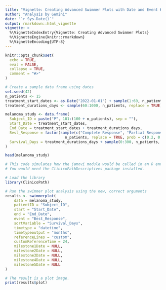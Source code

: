 ```yaml
---
title: "Vignette: Creating Advanced Swimmer Plots with Date and Event Handling"
author: "Analysis by Gemini"
date: "`r Sys.Date()`"
output: rmarkdown::html_vignette
vignette: >
  %\VignetteIndexEntry{Vignette: Creating Advanced Swimmer Plots}
  %\VignetteEngine{knitr::rmarkdown}
  %\VignetteEncoding{UTF-8}
---
```


```r
knitr::opts_chunk$set(
  echo = TRUE,
  eval = FALSE,
  collapse = TRUE,
  comment = "#>"
)
```

```r
# Create a sample data frame using dates
set.seed(42)
n_patients <- 15
treatment_start_dates <- as.Date("2022-01-01") + sample(1:60, n_patients, replace = TRUE)
treatment_durations_days <- sample(60:1000, n_patients, replace = TRUE)

melanoma_study <- data.frame(
  Subject_ID = paste("P", 101:(100 + n_patients), sep = ""),
  Start_Date = treatment_start_dates,
  End_Date = treatment_start_dates + treatment_durations_days,
  Best_Response = factor(sample(c("Complete Response", "Partial Response", "Stable Disease", "Progressive Disease"),
                           n_patients, replace = TRUE, prob = c(0.2, 0.4, 0.3, 0.1))),
  Survival_Days = treatment_durations_days + sample(0:300, n_patients, replace = TRUE)
)

head(melanoma_study)
```

```r
# This code simulates how the jamovi module would be called in an R environment.
# You would need the ClinicoPathDescriptives package installed.

# Load the library
library(ClinicoPath)

# Run the swimmer plot analysis using the new, correct arguments
results <- swimmerplot(
    data = melanoma_study,
    patientID = "Subject_ID",
    start = "Start_Date",
    end = "End_Date",
    event = "Best_Response",
    sortVariable = "Survival_Days",
    timetype = "datetime",
    timetypeoutput = "months",
    referenceLines = "custom",
    customReferenceTime = 24,
    milestone1Date = NULL,
    milestone2Date = NULL,
    milestone3Date = NULL,
    milestone4Date = NULL,
    milestone5Date = NULL
)

# The result is a plot image.
print(results$plot)
```

